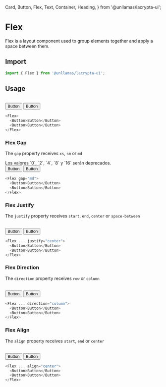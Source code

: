  Card,
  Button,
  Flex,
  Text,
  Container,
  Heading,
} from '@unllamas/lacrypta-ui';

# Flex

Flex is a layout component used to group elements together and apply a space between them.

## Import

```js copy
import { Flex } from '@unllamas/lacrypta-ui';
```

## Usage

<br />

<Card variant="outline" spacing={4}>
  <Flex>
    <Button>Button</Button>
    <Button>Button</Button>
  </Flex>
</Card>

```js copy
<Flex>
  <Button>Button</Button>
  <Button>Button</Button>
</Flex>
```

### Flex Gap

The `gap` property receives `xs`, `sm` or `md`

<Callout type="warning">
  Los valores `0`, `2`, `4`, `8` y `16` serán deprecados.
</Callout>

<br />

<Card variant="outline" spacing={4}>
  <Flex gap="md">
    <Button>Button</Button>
    <Button>Button</Button>
  </Flex>
</Card>

```js copy /gap/
<Flex gap="md">
  <Button>Button</Button>
  <Button>Button</Button>
</Flex>
```

### Flex Justify

The `justify` property receives `start`, `end`, `center` or `space-between`

<br />

<Card variant="outline" spacing={4}>
  <Flex gap="md" justify="center">
    <Button>Button</Button>
    <Button>Button</Button>
  </Flex>
</Card>

```js copy /justify/
<Flex ... justify="center">
  <Button>Button</Button>
  <Button>Button</Button>
</Flex>
```

### Flex Direction

The `direction` property receives `row` or `column`

<br />

<Card variant="outline" spacing={4}>
  <Flex gap="md" direction="column">
    <Button>Button</Button>
    <Button>Button</Button>
  </Flex>
</Card>

```js copy /direction/
<Flex ... direction="column">
  <Button>Button</Button>
  <Button>Button</Button>
</Flex>
```

### Flex Align

The `align` property receives `start`, `end` or `center`

<br />

<Card variant="outline" spacing={4}>
  <Flex gap="md" direction="column" align="center">
    <Button>Button</Button>
    <Button>Button</Button>
  </Flex>
</Card>

```js copy /align/
<Flex ... align="center">
  <Button>Button</Button>
  <Button>Button</Button>
</Flex>
```
